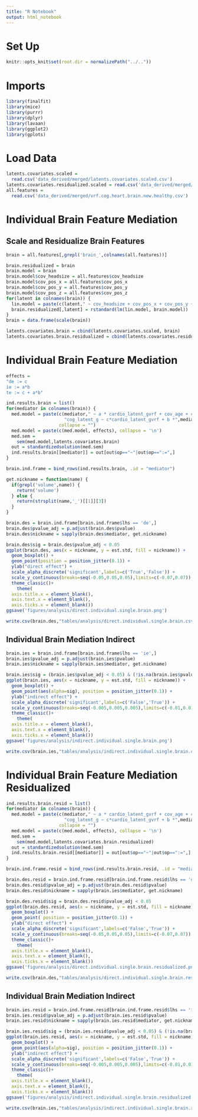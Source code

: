 ```yaml
---
title: "R Notebook"
output: html_notebook
---
```


# Set Up
```r
knitr::opts_knit$set(root.dir = normalizePath("../.."))
```

# Imports
```r
library(finalfit)
library(mice)
library(purrr)
library(dplyr)
library(lavaan)
library(ggplot2)
library(gplots)
```

# Load Data
```r
latents.covariates.scaled = 
  read.csv('data_derived/merged/latents.covariates.scaled.csv')
latents.covariates.residualized.scaled = read.csv('data_derived/merged/latents.covariates.residualized.scaled.csv')
all.features = 
  read.csv('data_derived/merged/vrf.cog.heart.brain.new.healthy.csv')
```

# Individual Brain Feature Mediation 

## Scale and Residualize Brain Features

```r
brain = all.features[,grepl('brain_',colnames(all.features))]
```

```r
brain.residualized = brain
brain.model = brain
brain.model$cov_headsize = all.features$cov_headsize
brain.model$cov_pos_x = all.features$cov_pos_x
brain.model$cov_pos_y = all.features$cov_pos_y
brain.model$cov_pos_z = all.features$cov_pos_z
for(latent in colnames(brain)) {
  lin.model = paste(c(latent," ~ cov_headsize + cov_pos_x + cov_pos_y + cov_pos_z"),collapse='')
  brain.residualized[,latent] = rstandard(lm(lin.model, brain.model))
}
brain = data.frame(scale(brain))
```

```r
latents.covariates.brain = cbind(latents.covariates.scaled, brain)
latents.covariates.brain.residualized = cbind(latents.covariates.residualized.scaled, brain.residualized)
```

# Individual Brain Feature Mediation 
```r
effects = 
"de := c
ie := a*b
te := c + a*b"

ind.results.brain = list()
for(mediator in colnames(brain)) {
  med.model = paste(c(mediator," ~ a * cardio_latent_gvrf + cov_age + cov_sex\n",
                      "cog_latent_g ~ c*cardio_latent_gvrf + b *",mediator,"+cov_age + cov_sex"),
                    collapse = "")
  med.model = paste(c(med.model, effects), collapse = '\n')
  med.sem = 
    sem(med.model,latents.covariates.brain)
  out = standardizedsolution(med.sem)
  ind.results.brain[[mediator]] = out[out$op=="~"|out$op==":=",]
}
```

```r
brain.ind.frame = bind_rows(ind.results.brain, .id = "mediator")
```

```r
get.nickname = function(name) {
  if(grepl('volume',name)) {
    return('volume')
  } else {
    return(strsplit(name,'_')[[1]][3])
  }
}
```

```r
brain.des = brain.ind.frame[brain.ind.frame$lhs == 'de',]
brain.des$pvalue_adj = p.adjust(brain.des$pvalue)
brain.des$nickname = sapply(brain.des$mediator, get.nickname)
```

```r
brain.des$sig = brain.des$pvalue_adj < 0.05
ggplot(brain.des, aes(x = nickname, y = est.std, fill = nickname)) + 
  geom_boxplot() + 
  geom_point(position = position_jitter(0.1)) + 
  ylab("direct effect") + 
  scale_alpha_discrete('significant',labels=c('True','False')) + 
  scale_y_continuous(breaks=seq(-0.05,0.05,0.05),limits=c(-0.07,0.07)) +
  theme_classic()+ 
    theme(
  axis.title.x = element_blank(),
  axis.text.x = element_blank(),
  axis.ticks.x = element_blank())
ggsave('figures/analysis/direct.individual.single.brain.png')
```
```r
write.csv(brain.des,"tables/analysis/direct.individual.single.brain.csv")
```


## Individual Brain Mediation Indirect
```r
brain.ies = brain.ind.frame[brain.ind.frame$lhs == 'ie',]
brain.ies$pvalue_adj = p.adjust(brain.ies$pvalue)
brain.ies$nickname = sapply(brain.ies$mediator, get.nickname)
```

```r
brain.ies$sig = (brain.ies$pvalue_adj < 0.05) & (!is.na(brain.ies$pvalue_adj))
ggplot(brain.ies, aes(x = nickname, y = est.std, fill = nickname)) + 
  geom_boxplot() + 
  geom_point(aes(alpha=sig), position = position_jitter(0.1)) + 
  ylab("indirect effect") + 
  scale_alpha_discrete('significant',labels=c('False','True')) + 
  scale_y_continuous(breaks=seq(-0.005,0.005,0.005),limits=c(-0.01,0.01)) +
  theme_classic()+ 
    theme(
  axis.title.x = element_blank(),
  axis.text.x = element_blank(),
  axis.ticks.x = element_blank())
ggsave('figures/analysis/indirect.individual.single.brain.png')
```

```r
write.csv(brain.ies,"tables/analysis/indirect.individual.single.brain.csv")
```

# Individual Brain Feature Mediation Residualized
```r
ind.results.brain.resid = list()
for(mediator in colnames(brain)) {
  med.model = paste(c(mediator," ~ a * cardio_latent_gvrf + cov_age + cov_sex\n",
                      "cog_latent_g ~ c*cardio_latent_gvrf + b *",mediator,"+cov_age + cov_sex"),
                    collapse = "")
  med.model = paste(c(med.model, effects), collapse = '\n')
  med.sem = 
    sem(med.model,latents.covariates.brain.residualized)
  out = standardizedsolution(med.sem)
  ind.results.brain.resid[[mediator]] = out[out$op=="~"|out$op==":=",]
}
```

```r
brain.ind.frame.resid = bind_rows(ind.results.brain.resid, .id = "mediator")
```

```r
brain.des.resid = brain.ind.frame.resid[brain.ind.frame.resid$lhs == 'de',]
brain.des.resid$pvalue_adj = p.adjust(brain.des.resid$pvalue)
brain.des.resid$nickname = sapply(brain.ies$mediator, get.nickname)
```

```r
brain.des.resid$sig = brain.des.resid$pvalue_adj < 0.05
ggplot(brain.des.resid, aes(x = nickname, y = est.std, fill = nickname)) + 
  geom_boxplot() + 
  geom_point( position = position_jitter(0.1)) + 
  ylab("direct effect") + 
  scale_alpha_discrete('significant',labels=c('False','True')) + 
  scale_y_continuous(breaks=seq(-0.05,0.05,0.05),limits=c(-0.07,0.07)) +
  theme_classic()+ 
    theme(
  axis.title.x = element_blank(),
  axis.text.x = element_blank(),
  axis.ticks.x = element_blank())
ggsave('figures/analysis/direct.individual.single.brain.residualized.png')
```

```r
write.csv(brain.des,"tables/analysis/direct.individual.single.brain.residualized.csv")
```


## Individual Brain Mediation Indirect
```r
brain.ies.resid = brain.ind.frame.resid[brain.ind.frame.resid$lhs == 'ie',]
brain.ies.resid$pvalue_adj = p.adjust(brain.ies.resid$pvalue)
brain.ies.resid$nickname = sapply(brain.ies.resid$mediator, get.nickname)
```

```r
brain.ies.resid$sig = (brain.ies.resid$pvalue_adj < 0.05) & (!is.na(brain.ies.resid$pvalue_adj))
ggplot(brain.ies.resid, aes(x = nickname, y = est.std, fill = nickname)) + 
  geom_boxplot() + 
  geom_point(aes(alpha=sig), position = position_jitter(0.1)) + 
  ylab("indirect effect") + 
  scale_alpha_discrete('significant',labels=c('False','True')) + 
  scale_y_continuous(breaks=seq(-0.005,0.005,0.005),limits=c(-0.01,0.01)) +
  theme_classic()+ 
    theme(
  axis.title.x = element_blank(),
  axis.text.x = element_blank(),
  axis.ticks.x = element_blank())
ggsave('figures/analysis/indirect.individual.single.brain.residualized.png')
```

```r
write.csv(brain.ies,"tables/analysis/indirect.individual.single.brain.residualized.csv")
```